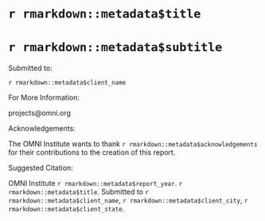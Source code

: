   <div class="logo-container"></div>
  <div class="cover-container">
  <div class="cover-image"></div>
  </div>

  <div class="top-of-abstract">
  <h1 class="title">`r rmarkdown::metadata$title` </h1>
  <h1 class="subtitle"> `r rmarkdown::metadata$subtitle` </h1>
  <p class="submitted-to">Submitted to:</p>
  <p>`r rmarkdown::metadata$client_name`</p>
  </div>

  <div class="end-of-abstract">
  <p class="for-more-info">For More Information:</p>
  <p>projects@omni.org</p>
  <p class="acknowledge">Acknowledgements:</p>
  <p>The OMNI Institute wants to thank `r rmarkdown::metadata$acknowledgements` for their contributions to the creation of this report.</p>
  <p class="suggested-citation">Suggested Citation:</p>
  <p>OMNI Institute `r rmarkdown::metadata$report_year`. `r rmarkdown::metadata$title`. Submitted to `r rmarkdown::metadata$client_name`, `r rmarkdown::metadata$client_city`, `r rmarkdown::metadata$client_state`.</p>
  </div>
  <div class="page-break-before"></div>


